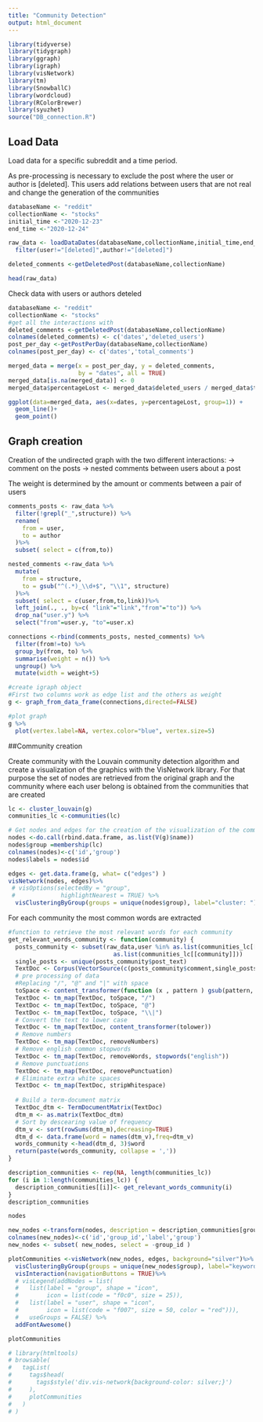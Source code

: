 ```yaml
---
title: "Community Detection"
output: html_document
---
```


```r
library(tidyverse)
library(tidygraph)
library(ggraph)
library(igraph)
library(visNetwork)
library(tm)
library(SnowballC)
library(wordcloud)
library(RColorBrewer)
library(syuzhet)
source("DB_connection.R")
```

## Load Data

Load data for a specific subreddit and a time period. 

As pre-processing is necessary to exclude the post where the user or author is [deleted]. This users add relations between users that are not real and change the generation of the communities

```r
databaseName <- "reddit"
collectionName <- "stocks"
initial_time <-"2020-12-23"
end_time <-"2020-12-24"

raw_data <- loadDataDates(databaseName,collectionName,initial_time,end_time) %>%
  filter(user!="[deleted]",author!="[deleted]")

deleted_comments <-getDeletedPost(databaseName,collectionName)

head(raw_data)

```
Check data with users or authors deteled
```r
databaseName <- "reddit"
collectionName <- "stocks"
#get all the interactions with 
deleted_comments <-getDeletedPost(databaseName,collectionName)
colnames(deleted_comments) <- c('dates','deleted_users')
post_per_day <-getPostPerDay(databaseName,collectionName)
colnames(post_per_day) <- c('dates','total_comments')

merged_data = merge(x = post_per_day, y = deleted_comments, 
                    by = "dates", all = TRUE)
merged_data[is.na(merged_data)] <- 0
merged_data$percentageLost <- merged_data$deleted_users / merged_data$total_comments

ggplot(data=merged_data, aes(x=dates, y=percentageLost, group=1)) +
  geom_line()+
  geom_point()

``` 





## Graph creation

Creation of the undirected graph with the two different interactions:
-> comment on the posts 
-> nested comments between users about a post

The weight is determined by the amount or comments between a pair of users 

```r
comments_posts <- raw_data %>%
  filter(!grepl("_",structure)) %>%
  rename(
    from = user,
    to = author
  )%>%
  subset( select = c(from,to))

nested_comments <-raw_data %>% 
  mutate(
    from = structure,
    to = gsub("^(.*)_\\d+$", "\\1", structure) 
  )%>%
  subset( select = c(user,from,to,link))%>%
  left_join(., ., by=c( "link"="link","from"="to")) %>% 
  drop_na("user.y") %>%
  select("from"=user.y, "to"=user.x) 

connections <-rbind(comments_posts, nested_comments) %>% 
  filter(from!=to) %>% 
  group_by(from, to) %>%
  summarise(weight = n()) %>% 
  ungroup() %>%
  mutate(width = weight+5)

#create igraph object
#First two columns work as edge list and the others as weight 
g <- graph_from_data_frame(connections,directed=FALSE)

#plot graph
g %>%
  plot(vertex.label=NA, vertex.color="blue", vertex.size=5)
```

##Community creation

Create community with the Louvain community detection algorithm and create a visualization of the graphics with the VisNetwork library. For that purpose the set of nodes are retrieved from the original graph and the community where each user belong is obtained from the communities that are created

```r

lc <- cluster_louvain(g)
communities_lc <-communities(lc)

# Get nodes and edges for the creation of the visualization of the community
nodes <-do.call(rbind.data.frame, as.list(V(g)$name))
nodes$group =membership(lc)
colnames(nodes)<-c('id','group')
nodes$labels = nodes$id

edges <- get.data.frame(g, what= c("edges") )
visNetwork(nodes, edges)%>%
 # visOptions(selectedBy = "group", 
 #             highlightNearest = TRUE) %>%
  visClusteringByGroup(groups = unique(nodes$group), label="cluster: ")
```
For each community the most common words are extracted

```r
#function to retrieve the most relevant words for each community
get_relevant_words_community <- function(community) {
  posts_community <- subset(raw_data,user %in% as.list(communities_lc[[community]])|author %in%
                              as.list(communities_lc[[community]]))
  single_posts <- unique(posts_community$post_text)
  TextDoc <- Corpus(VectorSource(c(posts_community$comment,single_posts)))
  # pre processing of data
  #Replacing "/", "@" and "|" with space
  toSpace <- content_transformer(function (x , pattern ) gsub(pattern, " ", x))
  TextDoc <- tm_map(TextDoc, toSpace, "/")
  TextDoc <- tm_map(TextDoc, toSpace, "@")
  TextDoc <- tm_map(TextDoc, toSpace, "\\|")
  # Convert the text to lower case
  TextDoc <- tm_map(TextDoc, content_transformer(tolower))
  # Remove numbers
  TextDoc <- tm_map(TextDoc, removeNumbers)
  # Remove english common stopwords
  TextDoc <- tm_map(TextDoc, removeWords, stopwords("english"))
  # Remove punctuations
  TextDoc <- tm_map(TextDoc, removePunctuation)
  # Eliminate extra white spaces
  TextDoc <- tm_map(TextDoc, stripWhitespace)
  
  # Build a term-document matrix
  TextDoc_dtm <- TermDocumentMatrix(TextDoc)
  dtm_m <- as.matrix(TextDoc_dtm)
  # Sort by descearing value of frequency
  dtm_v <- sort(rowSums(dtm_m),decreasing=TRUE)
  dtm_d <- data.frame(word = names(dtm_v),freq=dtm_v)
  words_community <-head(dtm_d, 3)$word
  return(paste(words_community, collapse = ','))
}


```

```r
description_communities <- rep(NA, length(communities_lc))
for (i in 1:length(communities_lc)) {
  description_communities[[i]]<- get_relevant_words_community(i)
}
description_communities

nodes
```

```r
new_nodes <-transform(nodes, description = description_communities[group])
colnames(new_nodes)<-c('id','group_id','label','group')
new_nodes <- subset( new_nodes, select = -group_id )

plotCommunities <-visNetwork(new_nodes, edges, background="silver")%>%
  visClusteringByGroup(groups = unique(new_nodes$group), label="keywords: ")%>% 
  visInteraction(navigationButtons = TRUE)%>% 
  # visLegend(addNodes = list(
  #   list(label = "group", shape = "icon", 
  #        icon = list(code = "f0c0", size = 25)),
  #   list(label = "user", shape = "icon", 
  #        icon = list(code = "f007", size = 50, color = "red"))), 
  #   useGroups = FALSE) %>%
  addFontAwesome() 

plotCommunities

# library(htmltools)
# browsable(
#   tagList(
#     tags$head(
#       tags$style('div.vis-network{background-color: silver;}')  
#     ),
#     plotCommunities
#   )
# )
```

